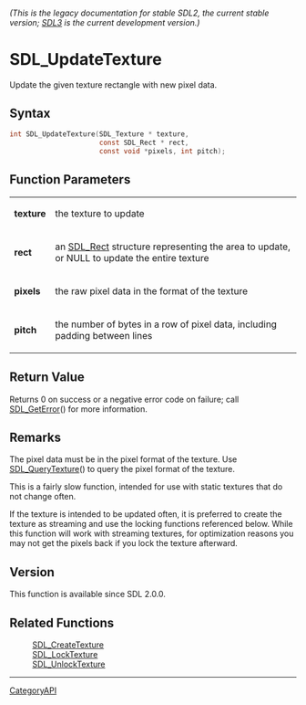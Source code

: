 ====== (This is the legacy documentation for stable SDL2, the current stable version; [https://wiki.libsdl.org/SDL3/ SDL3] is the current development version.) ======
= SDL_UpdateTexture =

Update the given texture rectangle with new pixel data.

== Syntax ==

<syntaxhighlight lang='c'>
int SDL_UpdateTexture(SDL_Texture * texture,
                      const SDL_Rect * rect,
                      const void *pixels, int pitch);
</syntaxhighlight>

== Function Parameters ==

{|
|'''texture'''
|the texture to update
|-
|'''rect'''
|an [[SDL_Rect]] structure representing the area to update, or NULL to update the entire texture
|-
|'''pixels'''
|the raw pixel data in the format of the texture
|-
|'''pitch'''
|the number of bytes in a row of pixel data, including padding between lines
|}

== Return Value ==

Returns 0 on success or a negative error code on failure; call
[[SDL_GetError]]() for more information.

== Remarks ==

The pixel data must be in the pixel format of the texture. Use
[[SDL_QueryTexture]]() to query the pixel format of the texture.

This is a fairly slow function, intended for use with static textures that
do not change often.

If the texture is intended to be updated often, it is preferred to create
the texture as streaming and use the locking functions referenced below.
While this function will work with streaming textures, for optimization
reasons you may not get the pixels back if you lock the texture afterward.

== Version ==

This function is available since SDL 2.0.0.

== Related Functions ==

:[[SDL_CreateTexture]]
:[[SDL_LockTexture]]
:[[SDL_UnlockTexture]]

----
[[CategoryAPI]]


